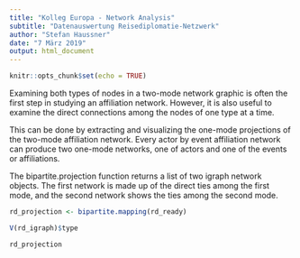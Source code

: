 ```yaml
---
title: "Kolleg Europa - Network Analysis"
subtitle: "Datenauswertung Reisediplomatie-Netzwerk"
author: "Stefan Haussner"
date: "7 März 2019"
output: html_document
---
```


```r
knitr::opts_chunk$set(echo = TRUE)
```

Examining both types of nodes in a two-mode network graphic is often the first
step in studying an affiliation network. However, it is also useful to examine the
direct connections among the nodes of one type at a time. 

This can be done by extracting and visualizing the one-mode projections
of the two-mode affiliation network. Every actor by event affiliation network can
produce two one-mode networks, one of actors and one of the events or affiliations.

The bipartite.projection function returns a list of two igraph network objects. The first network is made up of the direct ties among the first mode, and the second network shows the ties among the second mode.

```r
rd_projection <- bipartite.mapping(rd_ready)

V(rd_igraph)$type

rd_projection
```

